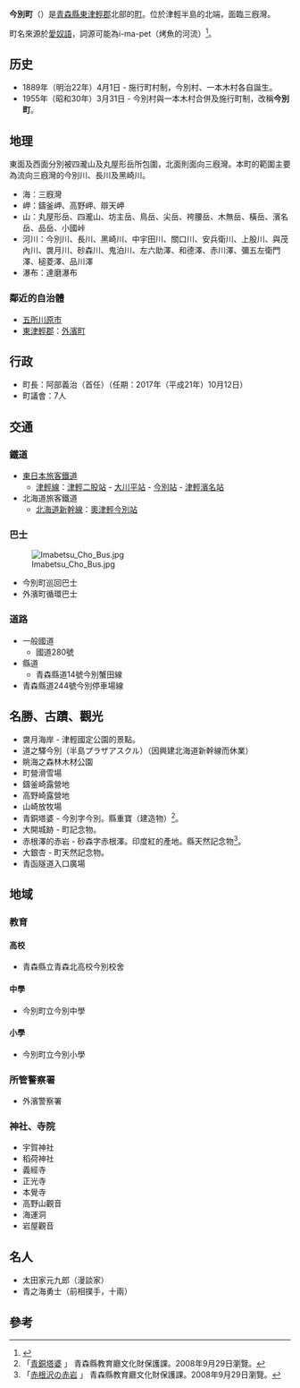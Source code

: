 {{日本町村|
自治體名=今別|
町村=町|
圖像=[[File:Seikan_Tunnel_entrance_-_dual-gauge_track.jpg|240px]]|
圖像說明=[[青函隧道|青函隧道]][[本州|本州]]入口|
町村章=[[File:Emblem_of_Imabetsu,_Aomori.svg|100px]]|
日文原名=今別町|
平假名=いまべつまち|
羅馬字拼音=Imabetsu-machi|
都道府縣=青森縣|
支廳=|
郡=東津輕郡|
編號=02301-9|
面積=125.28|
邊界未定=|
人口=2,750|
統計時間= 2014年12月1日|
自治體=[[五所川原市|五所川原市]]、[[東津輕郡|東津輕郡]][[外濱町|外濱町]]|
樹=[[日本扁柏|日本扁柏]]|
花=[[菊花|菊花]]|
鳥=[[海鷗|海鷗]]|
其他象徵物=|
其他象徵=|
郵遞區號=030-1502|
所在地=東津輕郡今別町大字今別字今別167<br>[[File:Imabetsu_town_hall.JPG|250px]]|
電話號碼=174-35-2001|
外部連結=http://www.town.imabetsu.lg.jp/|
經度=|
緯度=|
地圖=|
註記=
}}

'''今別町'''（{{jpn|j=今別町|hg=いまべつまち|rm=Imabetsu machi|f=y}}）是[[青森縣|青森縣]][[東津輕郡|東津輕郡]]北部的[[町|町]]。位於津輕半島的北端，面臨三廐灣。

町名來源於[[愛奴語|愛奴語]]，詞源可能為i-ma-pet（烤魚的河流）<ref>{{Cite web |url=http://www.nihonjiten.com/data/114252.html |title=日本辞典 |accessdate=2017-04-20 |archive-date=2016-06-03 |archive-url=https://web.archive.org/web/20160603122031/http://www.nihonjiten.com/data/114252.html |dead-url=no }}</ref>。

== 历史 ==
* 1889年（明治22年）4月1日 - 施行町村制，今別村、一本木村各自誕生。
* 1955年（昭和30年）3月31日 - 今別村與一本木村合併及施行町制，改稱'''今別町'''。

== 地理 ==
東面及西面分別被四瀧山及丸屋形岳所包圍，北面則面向三廐灣。本町的範圍主要為流向三廐灣的今別川、長川及黑崎川。
* 海：三廐灣
* 岬：鑄釜岬、高野岬、辯天岬
* 山：丸屋形岳、四瀧山、坊主岳、鳥岳、尖岳、袴腰岳、木無岳、橫岳、濱名岳、品岳、小國峠
* 河川：今別川、長川、黑崎川、中宇田川、關口川、安兵衛川、上股川、與茂內川、袰月川、砂森川、鬼泊川、左六助澤、和德澤、赤川澤、彌五左衛門澤、槌菱澤、品川澤
* 瀑布：達磨瀑布
=== 鄰近的自治體 ===
* [[五所川原市|五所川原市]]
* [[東津輕郡|東津輕郡]]：[[外濱町|外濱町]]

== 行政 ==
* 町長：阿部義治（首任）（任期：2017年（平成21年）10月12日）
* 町議會：7人

== 交通 ==
=== 鐵道 ===
* [[東日本旅客鐵道|東日本旅客鐵道]]
** [[津輕線|津輕線]]：[[津輕二股站|津輕二股站]] - [[大川平站|大川平站]] - [[今別站|今別站]] - [[津輕濱名站|津輕濱名站]]
* 北海道旅客鐵道
** [[北海道新幹線|北海道新幹線]]：[[奧津輕今別站|奧津輕今別站]]

=== 巴士 ===
[[File:Imabetsu_Cho_Bus.jpg|thumb]]
* 今別町巡回巴士
* 外濱町循環巴士

=== 道路 ===
* 一般國道
** 國道280號
* 縣道
** 青森縣道14號今別蟹田線
* 青森縣道244號今別停車場線

== 名勝、古蹟、觀光 ==
* 袰月海岸 - 津輕國定公園的景點。
* 道之驛今別（半島プラザアスクル）（因興建北海道新幹線而休業）
* 眺海之森林木材公園
* 町營滑雪場
* 鑄釜崎露營地
* 高野崎露營地
* 山崎放牧場
* 青銅塔婆 - 今別字今別。縣重寶（建造物）<ref>「[http://www.pref.aomori.lg.jp/culture/juho_kenzoubutu/04.html 青銅塔婆] {{Wayback|url=http://www.pref.aomori.lg.jp/culture/juho_kenzoubutu/04.html |date=20200812104540 }}」 青森縣教育廳文化財保護課。2008年9月29日瀏覽。</ref>。
* 大開城跡 - 町記念物。
* 赤根澤的赤岩 - 砂森字赤根澤。印度紅的產地。縣天然記念物<ref>「[http://www.pref.aomori.lg.jp/culture/kentennen/01.html 赤根沢の赤岩] {{Wayback|url=http://www.pref.aomori.lg.jp/culture/kentennen/01.html |date=20200812095543 }}」 青森縣教育廳文化財保護課。2008年9月29日瀏覽。</ref>。
* 大銀杏 - 町天然記念物。
* 青函隧道入口廣場

== 地域 ==
=== 教育 ===
==== 高校 ====
* 青森縣立青森北高校今別校舍
==== 中學 ====
* 今別町立今別中學
==== 小學 ====
* 今別町立今別小學
=== 所管警察署 ===
* 外濱警察署
=== 神社、寺院 ===
* 宇賀神社
* 稻荷神社
* 義經寺
* 正光寺
* 本覺寺
* 高野山觀音
* 海運洞
* 岩屋觀音

== 名人 ==
* 太田家元九郎（漫談家）
* 青之海勇士（前相撲手，十兩）

== 參考 ==
{{reflist}}

{{青森縣}}{{Authority control}}